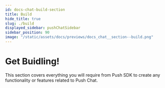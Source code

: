 ```yaml
---
id: docs-chat-build-section
title: Build
hide_title: true
slug: ./build
displayed_sidebar: pushChatSidebar
sidebar_position: 90
image: "/static/assets/docs/previews/docs_chat__section--build.png"
---
```


# Get Buidling!
This section covers everything you will require from Push SDK to create any functionality or features related to Push Chat.

<head>
  <title>Build section | Push Chat | Push Documentation</title>
</head>


<DocCardList />